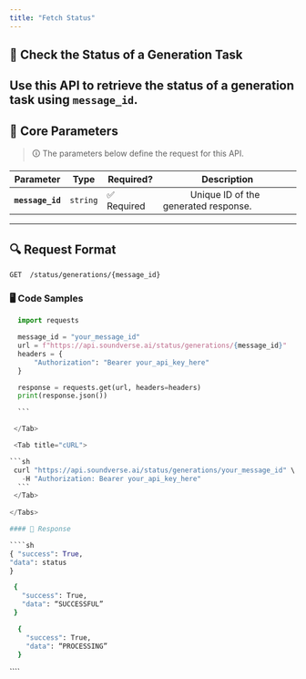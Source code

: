 ```yaml
---
title: "Fetch Status"
---
```


## 📌 Check the Status of a Generation Task

## Use this API to retrieve the status of a generation task using `message_id`.

## 🔹 **Core Parameters**

> 🛈 The parameters below define the request for this API.

| Parameter        | Type     | Required?   | Description                                              |
| ---------------- | -------- | ----------- | -------------------------------------------------------- |
| **`message_id`** | `string` | ✅ Required | &#x2003;&emsp;&emsp;Unique ID of the generated response. |

---

## 🔍 **Request Format**

```http
GET  /status/generations/{message_id}
```

### 🖥️ Code Samples

<Tabs>
  <Tab title="Python">
  
  ```python
    import requests

    message_id = "your_message_id"
    url = f"https://api.soundverse.ai/status/generations/{message_id}"
    headers = {
        "Authorization": "Bearer your_api_key_here"
    }

    response = requests.get(url, headers=headers)
    print(response.json())

    ```

   </Tab>

   <Tab title="cURL">
  
  ```sh
   curl "https://api.soundverse.ai/status/generations/your_message_id" \
     -H "Authorization: Bearer your_api_key_here"
    ```
   </Tab>
   
</Tabs>

#### 📌 Response

````sh
 { "success": True,
  "data": status
  }
  ```

<Tabs>
 <Tab title="SUCCESSFUL">

```sh
 {
   "success": True,
   "data": “SUCCESSFUL”
 }
  ```
 </Tab>

 <Tab title="PROCESSING">

```sh
  {
    "success": True,
    "data": “PROCESSING”
  }
  ```
 </Tab>
</Tabs>
````
